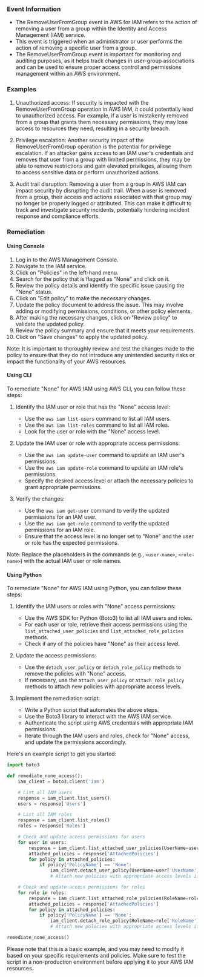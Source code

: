 
### Event Information

- The RemoveUserFromGroup event in AWS for IAM refers to the action of removing a user from a group within the Identity and Access Management (IAM) service.
- This event is triggered when an administrator or user performs the action of removing a specific user from a group.
- The RemoveUserFromGroup event is important for monitoring and auditing purposes, as it helps track changes in user-group associations and can be used to ensure proper access control and permissions management within an AWS environment.


### Examples

1. Unauthorized access: If security is impacted with the RemoveUserFromGroup operation in AWS IAM, it could potentially lead to unauthorized access. For example, if a user is mistakenly removed from a group that grants them necessary permissions, they may lose access to resources they need, resulting in a security breach.

2. Privilege escalation: Another security impact of the RemoveUserFromGroup operation is the potential for privilege escalation. If an attacker gains access to an IAM user's credentials and removes that user from a group with limited permissions, they may be able to remove restrictions and gain elevated privileges, allowing them to access sensitive data or perform unauthorized actions.

3. Audit trail disruption: Removing a user from a group in AWS IAM can impact security by disrupting the audit trail. When a user is removed from a group, their access and actions associated with that group may no longer be properly logged or attributed. This can make it difficult to track and investigate security incidents, potentially hindering incident response and compliance efforts.

### Remediation

#### Using Console

1. Log in to the AWS Management Console.
2. Navigate to the IAM service.
3. Click on "Policies" in the left-hand menu.
4. Search for the policy that is flagged as "None" and click on it.
5. Review the policy details and identify the specific issue causing the "None" status.
6. Click on "Edit policy" to make the necessary changes.
7. Update the policy document to address the issue. This may involve adding or modifying permissions, conditions, or other policy elements.
8. After making the necessary changes, click on "Review policy" to validate the updated policy.
9. Review the policy summary and ensure that it meets your requirements.
10. Click on "Save changes" to apply the updated policy.

Note: It is important to thoroughly review and test the changes made to the policy to ensure that they do not introduce any unintended security risks or impact the functionality of your AWS resources.

#### Using CLI

To remediate "None" for AWS IAM using AWS CLI, you can follow these steps:

1. Identify the IAM user or role that has the "None" access level:
   - Use the `aws iam list-users` command to list all IAM users.
   - Use the `aws iam list-roles` command to list all IAM roles.
   - Look for the user or role with the "None" access level.

2. Update the IAM user or role with appropriate access permissions:
   - Use the `aws iam update-user` command to update an IAM user's permissions.
   - Use the `aws iam update-role` command to update an IAM role's permissions.
   - Specify the desired access level or attach the necessary policies to grant appropriate permissions.

3. Verify the changes:
   - Use the `aws iam get-user` command to verify the updated permissions for an IAM user.
   - Use the `aws iam get-role` command to verify the updated permissions for an IAM role.
   - Ensure that the access level is no longer set to "None" and the user or role has the expected permissions.

Note: Replace the placeholders in the commands (e.g., `<user-name>`, `<role-name>`) with the actual IAM user or role names.

#### Using Python

To remediate "None" for AWS IAM using Python, you can follow these steps:

1. Identify the IAM users or roles with "None" access permissions:
   - Use the AWS SDK for Python (Boto3) to list all IAM users and roles.
   - For each user or role, retrieve their access permissions using the `list_attached_user_policies` and `list_attached_role_policies` methods.
   - Check if any of the policies have "None" as their access level.

2. Update the access permissions:
   - Use the `detach_user_policy` or `detach_role_policy` methods to remove the policies with "None" access.
   - If necessary, use the `attach_user_policy` or `attach_role_policy` methods to attach new policies with appropriate access levels.

3. Implement the remediation script:
   - Write a Python script that automates the above steps.
   - Use the Boto3 library to interact with the AWS IAM service.
   - Authenticate the script using AWS credentials with appropriate IAM permissions.
   - Iterate through the IAM users and roles, check for "None" access, and update the permissions accordingly.

Here's an example script to get you started:

```python
import boto3

def remediate_none_access():
    iam_client = boto3.client('iam')

    # List all IAM users
    response = iam_client.list_users()
    users = response['Users']

    # List all IAM roles
    response = iam_client.list_roles()
    roles = response['Roles']

    # Check and update access permissions for users
    for user in users:
        response = iam_client.list_attached_user_policies(UserName=user['UserName'])
        attached_policies = response['AttachedPolicies']
        for policy in attached_policies:
            if policy['PolicyName'] == 'None':
                iam_client.detach_user_policy(UserName=user['UserName'], PolicyArn=policy['PolicyArn'])
                # Attach new policies with appropriate access levels if needed

    # Check and update access permissions for roles
    for role in roles:
        response = iam_client.list_attached_role_policies(RoleName=role['RoleName'])
        attached_policies = response['AttachedPolicies']
        for policy in attached_policies:
            if policy['PolicyName'] == 'None':
                iam_client.detach_role_policy(RoleName=role['RoleName'], PolicyArn=policy['PolicyArn'])
                # Attach new policies with appropriate access levels if needed

remediate_none_access()
```

Please note that this is a basic example, and you may need to modify it based on your specific requirements and policies. Make sure to test the script in a non-production environment before applying it to your AWS IAM resources.

